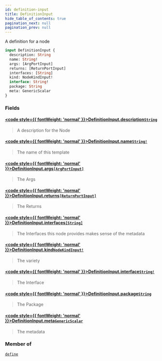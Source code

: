 ```yaml
---
id: definition-input
title: DefinitionInput
hide_table_of_contents: true
pagination_next: null
pagination_prev: null
---
```








A definition for a node

```graphql
input DefinitionInput {
  description: String
  name: String!
  args: [ArgPortInput]
  returns: [ReturnPortInput]
  interfaces: [String]
  kind: NodeKindInput!
  interface: String!
  package: String
  meta: GenericScalar
}
```


### Fields

#### [<code style={{ fontWeight: 'normal' }}>DefinitionInput.<b>description</b></code>](#)<Bullet />[`String`](/docs/schemas/arkitekt/scalars/string) <Badge class="secondary" text="scalar"/>
> A description for the Node
> 

#### [<code style={{ fontWeight: 'normal' }}>DefinitionInput.<b>name</b></code>](#)<Bullet />[`String!`](/docs/schemas/arkitekt/scalars/string) <Badge class="secondary" text="non-null"/> <Badge class="secondary" text="scalar"/>
> The name of this template
> 

#### [<code style={{ fontWeight: 'normal' }}>DefinitionInput.<b>args</b></code>](#)<Bullet />[`[ArgPortInput]`](/docs/schemas/arkitekt/inputs/arg-port-input) <Badge class="secondary" text="list"/> <Badge class="secondary" text="input"/>
> The Args
> 

#### [<code style={{ fontWeight: 'normal' }}>DefinitionInput.<b>returns</b></code>](#)<Bullet />[`[ReturnPortInput]`](/docs/schemas/arkitekt/inputs/return-port-input) <Badge class="secondary" text="list"/> <Badge class="secondary" text="input"/>
> The Returns
> 

#### [<code style={{ fontWeight: 'normal' }}>DefinitionInput.<b>interfaces</b></code>](#)<Bullet />[`[String]`](/docs/schemas/arkitekt/scalars/string) <Badge class="secondary" text="list"/> <Badge class="secondary" text="scalar"/>
> The Interfaces this node provides makes sense of the metadata
> 

#### [<code style={{ fontWeight: 'normal' }}>DefinitionInput.<b>kind</b></code>](#)<Bullet />[`NodeKindInput!`](/docs/schemas/arkitekt/enums/node-kind-input) <Badge class="secondary" text="non-null"/> <Badge class="secondary" text="enum"/>
> The variety
> 

#### [<code style={{ fontWeight: 'normal' }}>DefinitionInput.<b>interface</b></code>](#)<Bullet />[`String!`](/docs/schemas/arkitekt/scalars/string) <Badge class="secondary" text="non-null"/> <Badge class="secondary" text="scalar"/>
> The Interface
> 

#### [<code style={{ fontWeight: 'normal' }}>DefinitionInput.<b>package</b></code>](#)<Bullet />[`String`](/docs/schemas/arkitekt/scalars/string) <Badge class="secondary" text="scalar"/>
> The Package
> 

#### [<code style={{ fontWeight: 'normal' }}>DefinitionInput.<b>meta</b></code>](#)<Bullet />[`GenericScalar`](/docs/schemas/arkitekt/scalars/generic-scalar) <Badge class="secondary" text="scalar"/>
> The metadata
> 



### Member of

[`define`](/docs/schemas/arkitekt/mutations/define)  <Badge class="secondary" text="mutation"/>



